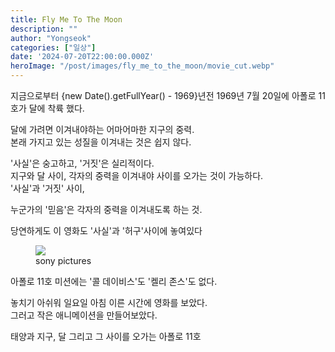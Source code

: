 ```yaml
---
title: Fly Me To The Moon
description: ""
author: "Yongseok"
categories: ["일상"]
date: '2024-07-20T22:00:00.000Z'
heroImage: "/post/images/fly_me_to_the_moon/movie_cut.webp"
---
```



지금으로부터 {new Date().getFullYear() - 1969}년전 1969년 7월 20일에 아폴로 11호가 달에 착륙 했다.

<blockquote class="twitter-tweet" data-media-max-width="1080" data-theme="dark">
  <a href="https://twitter.com/NASA/status/1814662047453290649"></a>
</blockquote>
<script async src="https://platform.twitter.com/widgets.js" charset="utf-8"></script>

<LinkPreview 
  src="https://www.imdb.com/title/tt1896747/"
  imagePosition="top"
/>

달에 가려면 이겨내야하는 어마어마한 지구의 중력.\
본래 가지고 있는 성질을 이겨내는 것은 쉽지 않다.

'사실'은 숭고하고, '거짓'은 실리적이다.\
지구와 달 사이, 각자의 중력을 이겨내야 사이를 오가는 것이 가능하다.\
'사실'과 '거짓' 사이,

누군가의 '믿음'은 각자의 중력을 이겨내도록 하는 것.

당연하게도 이 영화도 '사실'과 '허구'사이에 놓여있다

<figure><img src="/post/images/fly_me_to_the_moon/movie_cut.webp"  style={{maxHeight: "400px"}} /><figcaption>sony pictures</figcaption></figure>

아폴로 11호 미션에는 '콜 데이비스'도 '켈리 존스'도 없다.


놓치기 아쉬워 일요일 아침 이른 시간에 영화를 보았다.\
그러고 작은 애니메이션을 만들어보았다.

태양과 지구, 달 그리고 그 사이를 오가는 아폴로 11호

<SolarSystem client:only="react" />






